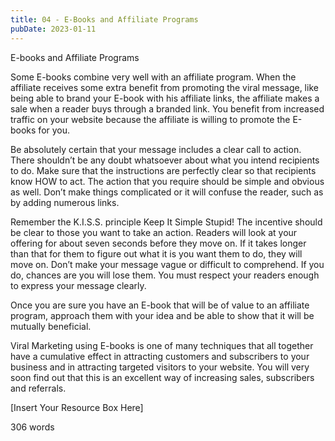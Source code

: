 ```yaml
---
title: 04 - E-Books and Affiliate Programs
pubDate: 2023-01-11
---
```


E-books and Affiliate Programs


Some E-books combine very well with an affiliate program. When the affiliate receives some extra benefit from promoting the viral message, like being able to brand your E-book with his affiliate links, the affiliate makes a sale when a reader buys through a branded link. You benefit from increased traffic on your website because the affiliate is willing to promote the E-books for you. 

Be absolutely certain that your message includes a clear call to action. There shouldn’t be any doubt whatsoever about what you intend recipients to do. Make sure that the instructions are perfectly clear so that recipients know HOW to act. The action that you require should be simple and obvious as well. Don’t make things complicated or it will confuse the reader, such as by adding numerous links.

Remember the K.I.S.S. principle Keep It Simple Stupid! The incentive should be clear to those you want to take an action. Readers will look at your offering for about seven seconds before they move on. If it takes longer than that for them to figure out what it is you want them to do, they will move on. Don’t make your message vague or difficult to comprehend. If you do, chances are you will lose them. You must respect your readers enough to express your message clearly.

Once you are sure you have an E-book that will be of value to an affiliate program, approach them with your idea and be able to show that it will be mutually beneficial.  

Viral Marketing using E-books is one of many techniques that all together have a cumulative effect in attracting customers and subscribers to your business and in attracting targeted visitors to your website. You will very soon find out that this is an excellent way of increasing sales, subscribers and referrals.

[Insert Your Resource Box Here]

306 words